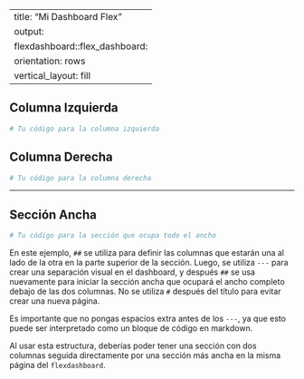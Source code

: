 
---
title: "Mi Dashboard Flex"
output: 
  flexdashboard::flex_dashboard:
    orientation: rows
    vertical_layout: fill
---

## Columna Izquierda {data-width=500}
```r
# Tu código para la columna izquierda
```

## Columna Derecha {data-width=500}
```r
# Tu código para la columna derecha
```

---

## Sección Ancha
```r
# Tu código para la sección que ocupa todo el ancho
```


En este ejemplo, `##` se utiliza para definir las columnas que estarán una al lado de la otra en la parte superior de la sección. Luego, se utiliza `---` para crear una separación visual en el dashboard, y después `##` se usa nuevamente para iniciar la sección ancha que ocupará el ancho completo debajo de las dos columnas. No se utiliza `#` después del título para evitar crear una nueva página.

Es importante que no pongas espacios extra antes de los `---`, ya que esto puede ser interpretado como un bloque de código en markdown.

Al usar esta estructura, deberías poder tener una sección con dos columnas seguida directamente por una sección más ancha en la misma página del `flexdashboard`.